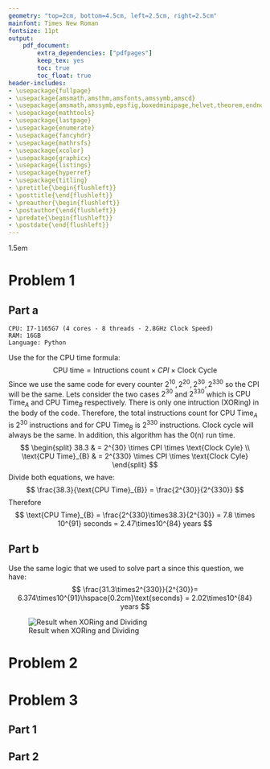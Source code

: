 ```yaml
---
geometry: "top=2cm, bottom=4.5cm, left=2.5cm, right=2.5cm"
mainfont: Times New Roman
fontsize: 11pt
output:
    pdf_document:
        extra_dependencies: ["pdfpages"]
        keep_tex: yes
        toc: true
        toc_float: true
header-includes:
- \usepackage{fullpage}
- \usepackage{amsmath,amsthm,amsfonts,amssymb,amscd}
- \usepackage{amsmath,amssymb,epsfig,boxedminipage,helvet,theorem,endnotes,version}
- \usepackage{mathtools}
- \usepackage{lastpage}
- \usepackage{enumerate}
- \usepackage{fancyhdr}
- \usepackage{mathrsfs}
- \usepackage{xcolor}
- \usepackage{graphicx}
- \usepackage{listings}
- \usepackage{hyperref}
- \usepackage{titling}
- \pretitle{\begin{flushleft}}
- \posttitle{\end{flushleft}} 
- \preauthor{\begin{flushleft}}
- \postauthor{\end{flushleft}} 
- \predate{\begin{flushleft}}
- \postdate{\end{flushleft}} 
---
```

\hypersetup{%
  colorlinks=true,
  linkcolor=blue,
  linkbordercolor={0 0 1}
}

\renewcommand\lstlistingname{Python}
\renewcommand\lstlistlistingname{Python}
\def\lstlistingautorefname{Python}

\lstdefinestyle{Python}{
    language        = Python,
    frame           = lines,
    basicstyle      = \footnotesize,
    keywordstyle    = \color{blue},
    stringstyle     = \color{green},
    commentstyle    = \color{red}\ttfamily
}

\setlength{\parindent}{0.0in}
\setlength{\parskip}{0.05in}
\newcommand\course{CSE 3400}
\newcommand\hwnumber{1}
\newcommand\NetIDa{NetID: 2995060}
\newcommand\Name{Pham Hoang Long Do}
\newcommand\Prof{Ghada Almashaqbeh}

\newcommand*\concat{\mathbin{\|}}
\newcommand\xor{\oplus}


\pagestyle{fancyplain}
\headheight 35pt
\lhead{\NetIDa}
\lhead{\Name\\\NetIDa}
\chead{\textbf{\Large Homework \hwnumber}}
\rhead{\course \\ \Prof}
\lfoot{}
\cfoot{}
\rfoot{\small\thepage}
\headsep 1.5em

# Problem 1

## Part a
\lstset{caption={XORing with 8003}}
\lstset{label={}}
\begin{lstlisting}[style = Python]
    import time

    def main():
        L = [2**(10),2**(20),2**(30)]
        for i in L:
            start = time.time()
            for counter in range(0,i+1,1):
                xor = counter ^ 8003
            end = time.time()
        print(end-start)
  \end{lstlisting}


```
CPU: I7-1165G7 (4 cores - 8 threads - 2.8GHz Clock Speed)
RAM: 16GB
Language: Python
```
Use the for the CPU time formula:
$$
\text{CPU time} = \text{Intructions count} \times CPI \times \text{Clock Cycle}
$$
Since we use the same code for every counter $2^{10},2^{20},2^{30},2^{330}$ so the CPI will be the same. Lets consider the two cases $2^{30}$ and $2^{330}$ which is $\text{CPU Time}_{A}$ and $\text{CPU Time}_{B}$ respectively. There is only one intruction (XORing) in the body of the code. Therefore, the total instructions count for $\text{CPU Time}_{A}$ is $2^{30}$ instructions and for $\text{CPU Time}_{B}$ is $2^{330}$ instructions. Clock cycle will always be the same. In addition, this algorithm has the 0(n) run time.
$$
\begin{split}
38.3 & = 2^{30} \times CPI \times \text{Clock Cyle} \\
\text{CPU Time}_{B} & = 2^{330} \times CPI \times \text{Clock Cyle}
\end{split}
$$
Divide both equations, we have:
$$
\frac{38.3}{\text{CPU Time}_{B}} = \frac{2^{30}}{2^{330}}
$$
Therefore
$$
\text{CPU Time}_{B} = \frac{2^{330}\times38.3}{2^{30}} = 7.8 \times 10^{91} seconds = 2.47\times10^{84} years
$$
\newpage

## Part b
\lstset{caption={Dividing with 4009}}
\lstset{label={}}
\begin{lstlisting}[style = Python]
    import time

    def main():
        L = [2**(10),2**(20),2**(30)]
        for i in L:
            start = time.time()
            for counter in range(0,i+1,1):
                xor = counter / 4009
            end = time.time()
            print(end-start)
  \end{lstlisting}
  Use the same logic that we used to solve part a since this question, we have:
 $$
\frac{31.3\times2^{330}}{2^{30}}= 6.374\times10^{91}\hspace{0.2cm}\text{seconds} = 2.02\times10^{84} years
 $$

![Result when XORing and Dividing](/home/yuri/Gits/CSE3400/Homework1/test_result.png)


# Problem 2

\begin{enumerate}
\item $G_2(s \concat t \concat z)= G_1(s) \concat (t \xor z)$ 
\newline
$G_{2}$ is not a secure PRG for the following reasons:
\begin{enumerate}
 \item $G_{1}(s)$ is a secure PRG
 \item $t \xor z$ is not random since z is random but t is not necessarly random; therefore, half of the string could be not necessarly random.
\end{enumerate}
Therefore, the attacker could ignore the $G_{1}(s)$ and go after the $t \xor z$ part. Hence, $G_{2}(s)$ is \textbf{\textit{Not A Secure PRG}}

\item $G_3(s)= G_0(\bar{s}) \oplus 1^{2n}$

\begin{enumerate}
 \item $G_{0}(\bar{s})$ is a secure PRG since $G_{0}(s)$ is the PRG and $\bar{s}$ will not change the distribution of ${0,1}$
 \item $1^{2n} = 1^{n}$ which is a string of $1$ that has length $n$. This is a fixed pattern.
\end{enumerate}
We basically flip the bit of $G_{0}(\bar{s})$. In orther words, $G_3(s) = \texttildelow G_{0}(\bar{s})$. We use arguement from 1 to say that $G_{0}(\bar{s})$ is a secure PRG. Therefore, $G_{3}(s)$ is a \textbf{\textit{Secure PRG}}
\item $G_4(s \concat z) =  ((s \concat z) \oplus G_0(s)) \concat G_0(s)$

\begin{enumerate}
 \item $G_{0}(s)$ is a secure PRG
 \item $s \xor z$ will produce another random string since both s and z are random.
 \item $((s \concat z) \oplus G_0(s))$ is a secure PRG due to the above properties.
 \item $((s \concat z) \oplus G_0(s)) \concat G_0(s)$ is a secure PRG since we concatenate property c with property a. 
\end{enumerate}
Therefore, $G_{4}(s)$ is \textbf{\textit{A Secure PRG}}.
\item $G_5(s) = \mathsf{msb}(G_0(s)) \concat G_0(s) \concat G_1(z)$, where $\mathsf{msb}$ is the most significant bit.
\begin{enumerate}
 \item $G_{0}(s)$ and $G_{1}(s)$ are a secure PRG
 \item The attacker knows the algorithm that constructed $G_{0}$ but he doesn't know the seed. However, he still has a non-negligible chance of guessing $msb(G_{0}(s)$ which in this case is $50\%$
\end{enumerate}
Basically, the problem becomes, $$\text{50\% \{0,1\}} \concat \text{PRG} \concat \text{PRG}$$
$G_{5}(s)$ is \textbf{\textit{A Secure PRG}} since he only has 50\% change of guessing the correct MSB of $G_{5}(s)$, and the rest of $G_{5}(s)$ are still psuedo random.
\end{enumerate} 

# Problem 3

## Part 1
\begin{enumerate}
\item In monoalphabetic substitution cipher, each letter is mapped with another letter to form the ciphertext. We have 26 letters in the alphabet. Therefore, the CPA attacker need to send 26 distinct letter to the oracle to obtain its correspond ciphertext.
\item No my answer won't change if we have a CCA attacker. Since each cipher text is mapped uniquely with a plaintext letter. Therefore, the attacker has to pick 26 distinct ciphertext letter and send them to the oracle to obtain the correspond plaintext.
\item Yes. The letter frequency attack will help since we can use the one-on-one fact that used in monoalphabetic substitution. Each plaintext letter is mapped uniquely with a ciphertext, so we can analyze the distribution of ciphertext letters and find the key.
\end{enumerate}

\newpage
## Part 2

\begin{enumerate}
\item Since Alice and Sponge only exchange 100 messages, and the pad for those 100 messages are different. Therefore, it's \textbf{Secure} for Alice to do so since an attacker can't guess the key or any insight about Alice messages by Xoring two messages together.
\item No it's \textbf{not secure} to do so since each of message has length of 1 which mean the key also has the length of 1 in order for them to XOR. If a key has length of 1 bit, the key space is extremely small in this case it only has two choices {0,1}; therefore, an attacker could have a non-negligible chance to guess the key which is 50\%.
\end{enumerate}


